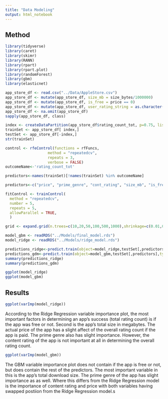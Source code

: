 ```yaml
---
title: "Data Modeling"
output: html_notebook
---
```


## Method

```r
library(tidyverse)
library(caret)
library(skimr)
library(RANN)
library(rpart)
library(rpart.plot)
library(randomForest)
library(gbm)
library(elasticnet)

app_store_df <- read.csv("../Data/AppleStore.csv")
app_store_df <- mutate(app_store_df, size_mb = size_bytes/1000000)
app_store_df <- mutate(app_store_df, is_free = price == 0)
app_store_df <- mutate(app_store_df, user_rating_string = as.character(user_rating))
app_store_df <- na.omit(app_store_df)
sapply(app_store_df, class)
```

```r
index <- createDataPartition(app_store_df$rating_count_tot, p=0.75, list=FALSE)
trainSet <- app_store_df[ index,]
testSet <- app_store_df[-index,]
str(trainSet)
```

```r
control <- rfeControl(functions = rfFuncs,
                   method = "repeatedcv",
                   repeats = 3,
                   verbose = FALSE)
outcomeName<-'rating_count_tot'

predictors<-names(trainSet)[!names(trainSet) %in% outcomeName]

predictors<-c("price", "prime_genre", "cont_rating", "size_mb", "is_free")
```

```r
fitControl <- trainControl(
  method = "repeatedcv",
  number = 5,
  repeats = 5,
  allowParallel = TRUE,
  )

grid <- expand.grid(n.trees=c(10,20,50,100,500,1000),shrinkage=c(0.01,0.05,0.1,0.5),n.minobsinnode = c(3,5,10),interaction.depth=c(1,5,10))

model_gbm <- readRDS("../Models/final_model.rds")
model_ridge <- readRDS("../Models/ridge_model.rds")
```


```r
predictions_ridge<-predict.train(object=model_ridge,testSet[,predictors],type="raw")
predictions_gdm<-predict.train(object=model_gbm,testSet[,predictors],type="raw")
summary(predictions_ridge)
summary(predictions_gdm)
```

```r
ggplot(model_ridge)
ggplot(model_gbm)
```

## Results

```r
ggplot(varImp(model_ridge))
```

According to the Ridge Regression variable importance plot, the most important factors in determining an app's success (total rating count) is if the app was free or not. Second is the app's total size in megabytes. The actual price of the app has a slight affect of the overall rating count if the app is paid. The prime genre also has slight importance. However, the content rating of the app is not important at all in determining the overall rating count. 

```r
ggplot(varImp(model_gbm))
```

The GBM variable importance plot does not contain if the app is free or not, but does contain the rest of the predictors. The most important variable in this is the app's total download size. The prime genre of the app has slight importance as as well. Where this differs from the Ridge Regression model is the importance of content rating and price with both variables having swapped postiion from the Ridge Regression model.s